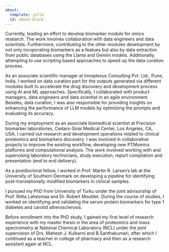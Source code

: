 ```yaml
---
about:
  template: jolla
  id: about-block
---
```


::: {#about-block}
:::

Currently, leading an effort to develop biomarker module for omics research. The work involves collaboration with data engineers and data scientists. Furthermore, contributing to the other modules development by not only incoporating biomarkers as a featues but also by data extraction from public databases using the Llama and Gemini models. Additionally, attempting to use scripting based approaches to speed up the data curation process.

As an associate scientific manager at Innoplexus Consulting Pvt. Ltd., Pune, India, I worked on data curation part for the outputs generated via different modules built to accelerate the drug discovery and development process using AI and ML approaches. Specifically, I collaborated with product managers, data engineers and data scientist in an agile environment. Besides, data curation, I was also responsible for providing insights on enhancing the performance of LLM models by optimizing the prompts and evaluating its accuracy. 

During my employment as an associate biomedical scientist at Precision biomarker laboratories, Cedars-Sinai Medical Center, Los Angeles, CA, USA, I carried out research and development operations related to clinical proteomics and biomarkers discovery. I was involved in collaborative projects to improve the existing workflow, developing new PTMomics platforms and computational analysis. The work involved working with and supervising laboratory technicians, study execution, report compilation and presentation (end to end delivery).

As a postdoctoral fellow, I worked in Prof. Martin R. Larsen's lab at the University of Southern Denmark on developing a pipeline for identifying post-translationally modified biomarkers in clinical samples.

I pursued my PhD from University of Turku under the joint advisorship of Prof. Riitta Lahesmaa and Dr. Robert Moulder. During the course of studies, I worked on identifying and validating the serum protein biomarkers for type 1 diabetes and carotid atherosclerosis.

Before enrollment into the PhD study, I gained my first level of research experience with my master thesis in the area of proteomics and mass spectrometry at National Chemical Laboratory (NCL) under the joint supervision of Drs. Mahesh J. Kulkarni and B.Santhakumari, after which I continued as a teacher in college of pharmacy and then as a research assistant again at NCL.

